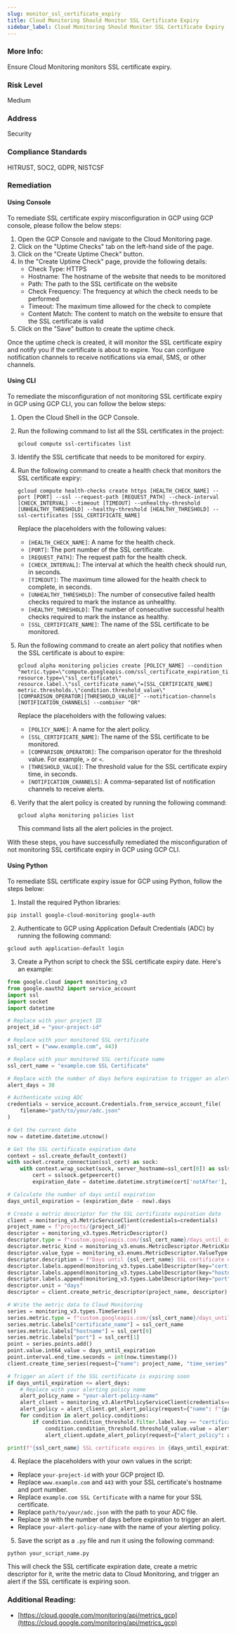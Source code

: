 ```yaml
---
slug: monitor_ssl_certificate_expiry
title: Cloud Monitoring Should Monitor SSL Certificate Expiry
sidebar_label: Cloud Monitoring Should Monitor SSL Certificate Expiry
---
```


### More Info:

Ensure Cloud Monitoring monitors SSL certificate expiry.

### Risk Level

Medium

### Address

Security

### Compliance Standards

HITRUST, SOC2, GDPR, NISTCSF

### Remediation

#### Using Console

To remediate SSL certificate expiry misconfiguration in GCP using GCP console, please follow the below steps:

1. Open the GCP Console and navigate to the Cloud Monitoring page.
2. Click on the "Uptime Checks" tab on the left-hand side of the page.
3. Click on the "Create Uptime Check" button.
4. In the "Create Uptime Check" page, provide the following details:
   - Check Type: HTTPS
   - Hostname: The hostname of the website that needs to be monitored
   - Path: The path to the SSL certificate on the website
   - Check Frequency: The frequency at which the check needs to be performed
   - Timeout: The maximum time allowed for the check to complete
   - Content Match: The content to match on the website to ensure that the SSL certificate is valid
5. Click on the "Save" button to create the uptime check.

Once the uptime check is created, it will monitor the SSL certificate expiry and notify you if the certificate is about to expire. You can configure notification channels to receive notifications via email, SMS, or other channels.

#### Using CLI

To remediate the misconfiguration of not monitoring SSL certificate expiry in GCP using GCP CLI, you can follow the below steps:

1. Open the Cloud Shell in the GCP Console.

2. Run the following command to list all the SSL certificates in the project:

   ```
   gcloud compute ssl-certificates list
   ```

3. Identify the SSL certificate that needs to be monitored for expiry.

4. Run the following command to create a health check that monitors the SSL certificate expiry:

   ```
   gcloud compute health-checks create https [HEALTH_CHECK_NAME] --port [PORT] --ssl --request-path [REQUEST_PATH] --check-interval [CHECK_INTERVAL] --timeout [TIMEOUT] --unhealthy-threshold [UNHEALTHY_THRESHOLD] --healthy-threshold [HEALTHY_THRESHOLD] --ssl-certificates [SSL_CERTIFICATE_NAME]
   ```

   Replace the placeholders with the following values:
   
   - `[HEALTH_CHECK_NAME]`: A name for the health check.
   - `[PORT]`: The port number of the SSL certificate.
   - `[REQUEST_PATH]`: The request path for the health check.
   - `[CHECK_INTERVAL]`: The interval at which the health check should run, in seconds.
   - `[TIMEOUT]`: The maximum time allowed for the health check to complete, in seconds.
   - `[UNHEALTHY_THRESHOLD]`: The number of consecutive failed health checks required to mark the instance as unhealthy.
   - `[HEALTHY_THRESHOLD]`: The number of consecutive successful health checks required to mark the instance as healthy.
   - `[SSL_CERTIFICATE_NAME]`: The name of the SSL certificate to be monitored.

5. Run the following command to create an alert policy that notifies when the SSL certificate is about to expire:

   ```
   gcloud alpha monitoring policies create [POLICY_NAME] --condition "metric.type=\"compute.googleapis.com/ssl_certificate_expiration_time\" resource.type=\"ssl_certificate\" resource.label.\"ssl_certificate_name\"=[SSL_CERTIFICATE_NAME] metric.thresholds.\"condition.threshold_value\"[COMPARISON_OPERATOR][THRESHOLD_VALUE]" --notification-channels [NOTIFICATION_CHANNELS] --combiner "OR"
   ```

   Replace the placeholders with the following values:
   
   - `[POLICY_NAME]`: A name for the alert policy.
   - `[SSL_CERTIFICATE_NAME]`: The name of the SSL certificate to be monitored.
   - `[COMPARISON_OPERATOR]`: The comparison operator for the threshold value. For example, `>` or `<`.
   - `[THRESHOLD_VALUE]`: The threshold value for the SSL certificate expiry time, in seconds.
   - `[NOTIFICATION_CHANNELS]`: A comma-separated list of notification channels to receive alerts.

6. Verify that the alert policy is created by running the following command:

   ```
   gcloud alpha monitoring policies list
   ```

   This command lists all the alert policies in the project.

With these steps, you have successfully remediated the misconfiguration of not monitoring SSL certificate expiry in GCP using GCP CLI.

#### Using Python

To remediate SSL certificate expiry issue for GCP using Python, follow the steps below:

1. Install the required Python libraries:

```
pip install google-cloud-monitoring google-auth
```

2. Authenticate to GCP using Application Default Credentials (ADC) by running the following command:

```
gcloud auth application-default login
```

3. Create a Python script to check the SSL certificate expiry date. Here's an example:

```python
from google.cloud import monitoring_v3
from google.oauth2 import service_account
import ssl
import socket
import datetime

# Replace with your project ID
project_id = "your-project-id"

# Replace with your monitored SSL certificate
ssl_cert = ("www.example.com", 443)

# Replace with your monitored SSL certificate name
ssl_cert_name = "example.com SSL Certificate"

# Replace with the number of days before expiration to trigger an alert
alert_days = 30

# Authenticate using ADC
credentials = service_account.Credentials.from_service_account_file(
    filename="path/to/your/adc.json"
)

# Get the current date
now = datetime.datetime.utcnow()

# Get the SSL certificate expiration date
context = ssl.create_default_context()
with socket.create_connection(ssl_cert) as sock:
    with context.wrap_socket(sock, server_hostname=ssl_cert[0]) as sslsock:
        cert = sslsock.getpeercert()
        expiration_date = datetime.datetime.strptime(cert['notAfter'], '%b %d %H:%M:%S %Y %Z')

# Calculate the number of days until expiration
days_until_expiration = (expiration_date - now).days

# Create a metric descriptor for the SSL certificate expiration date
client = monitoring_v3.MetricServiceClient(credentials=credentials)
project_name = f"projects/{project_id}"
descriptor = monitoring_v3.types.MetricDescriptor()
descriptor.type = f"custom.googleapis.com/{ssl_cert_name}/days_until_expiration"
descriptor.metric_kind = monitoring_v3.enums.MetricDescriptor.MetricKind.GAUGE
descriptor.value_type = monitoring_v3.enums.MetricDescriptor.ValueType.INT64
descriptor.description = f"Days until {ssl_cert_name} SSL certificate expires"
descriptor.labels.append(monitoring_v3.types.LabelDescriptor(key="certificate_name", value_type=monitoring_v3.enums.LabelDescriptor.ValueType.STRING, description="Name of the SSL certificate being monitored"))
descriptor.labels.append(monitoring_v3.types.LabelDescriptor(key="hostname", value_type=monitoring_v3.enums.LabelDescriptor.ValueType.STRING, description="Hostname of the SSL certificate being monitored"))
descriptor.labels.append(monitoring_v3.types.LabelDescriptor(key="port", value_type=monitoring_v3.enums.LabelDescriptor.ValueType.INT64, description="Port of the SSL certificate being monitored"))
descriptor.unit = "days"
descriptor = client.create_metric_descriptor(project_name, descriptor)

# Write the metric data to Cloud Monitoring
series = monitoring_v3.types.TimeSeries()
series.metric.type = f"custom.googleapis.com/{ssl_cert_name}/days_until_expiration"
series.metric.labels["certificate_name"] = ssl_cert_name
series.metric.labels["hostname"] = ssl_cert[0]
series.metric.labels["port"] = ssl_cert[1]
point = series.points.add()
point.value.int64_value = days_until_expiration
point.interval.end_time.seconds = int(now.timestamp())
client.create_time_series(request={"name": project_name, "time_series": [series]})

# Trigger an alert if the SSL certificate is expiring soon
if days_until_expiration <= alert_days:
    # Replace with your alerting policy name
    alert_policy_name = "your-alert-policy-name"
    alert_client = monitoring_v3.AlertPolicyServiceClient(credentials=credentials)
    alert_policy = alert_client.get_alert_policy(request={"name": f"{project_name}/alertPolicies/{alert_policy_name}"})
    for condition in alert_policy.conditions:
        if condition.condition_threshold.filter.label.key == "certificate_name" and condition.condition_threshold.filter.label.value == ssl_cert_name:
            condition.condition_threshold.threshold_value.value = alert_days
            alert_client.update_alert_policy(request={"alert_policy": alert_policy})

print(f"{ssl_cert_name} SSL certificate expires in {days_until_expiration} days")
```

4. Replace the placeholders with your own values in the script:

- Replace `your-project-id` with your GCP project ID.
- Replace `www.example.com` and `443` with your SSL certificate's hostname and port number.
- Replace `example.com SSL Certificate` with a name for your SSL certificate.
- Replace `path/to/your/adc.json` with the path to your ADC file.
- Replace `30` with the number of days before expiration to trigger an alert.
- Replace `your-alert-policy-name` with the name of your alerting policy.

5. Save the script as a `.py` file and run it using the following command:

```
python your_script_name.py
```

This will check the SSL certificate expiration date, create a metric descriptor for it, write the metric data to Cloud Monitoring, and trigger an alert if the SSL certificate is expiring soon.


### Additional Reading:

- [https://cloud.google.com/monitoring/api/metrics_gcp](https://cloud.google.com/monitoring/api/metrics_gcp) 

